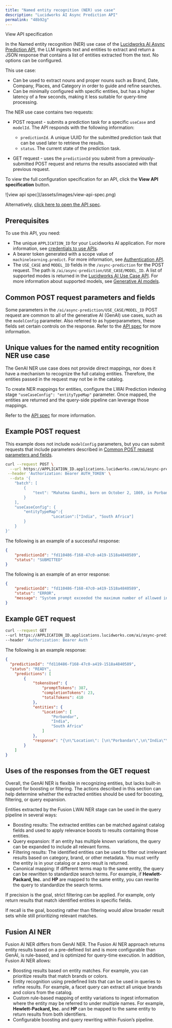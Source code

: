 ```yaml
---
title: "Named entity recognition (NER) use case"
description: "Lucidworks AI Async Prediction API"
permalink: "48b92g"
---
```


View API specification

In the Named entity recognition (NER) use case of the [Lucidworks AI Async Prediction API](/lw-platform/ai/55ug0f/async-prediction-api), the LLM ingests text and entities to extract and return a JSON response that contains a list of entities extracted from the text. No options can be configured.

This use case:

* Can be used to extract nouns and proper nouns such as Brand, Date, Company, Places, and Category in order to guide and refine searches.
* Can be minimally configured with specific entities, but has a higher latency of a few seconds, making it less suitable for query-time processing.

The NER use case contains two requests:

* POST request - submits a prediction task for a specific `useCase` and `modelId`. The API responds with the following information:

  + `predictionId`. A unique UUID for the submitted prediction task that can be used later to retrieve the results.
  + `status`. The current state of the prediction task.
* GET request - uses the `predictionId` you submit from a previously-submitted POST request and returns the results associated with that previous request.

<Note>

To view the full configuration specification for an API, click the **View API specification** button.

<Frame>![view api spec](/assets/images/view-api-spec.png)</Frame>

Alternatively, [click here to open the API spec](?open-api=true).

</Note>



## Prerequisites

To use this API, you need:

* The unique `APPLICATION_ID` for your Lucidworks AI application. For more information, see [credentials to use APIs](/lw-platform/platform/oqzogo/apis-and-credentials#credentials).
* A bearer token generated with a scope value of `machinelearning.predict`. For more information, see [Authentication API](/lw-platform/ai/oa96k5/authentication-api).
* The `USE_CASE` and `MODEL_ID` fields in the `/async-prediction` for the POST request. The path is `/ai/async-prediction/USE_CASE/MODEL_ID`. A list of supported modes is returned in the [Lucidworks AI Use Case API](/lw-platform/ai/0stpyb/use-case-api). For more information about supported models, see [Generative AI models](/lw-platform/ai/r7ai90/generative-ai#generative-ai-models).

## Common POST request parameters and fields

Some parameters in the `/ai/async-prediction/USE_CASE/MODEL_ID` POST request are common to all of the generative AI (GenAI) use cases, such as the `modelConfig` parameter.
Also referred to as hyperparameters, these fields set certain controls on the response.
Refer to the [API spec](?open-api=true) for more information.

## Unique values for the named entity recognition NER use case

The GenAI NER use case does not provide direct mappings, nor does it have a mechanism to recognize the full catalog entities. Therefore, the entities passed in the request may not be in the catalog.

To create NER mappings for entities, configure the LWAI Prediction indexing stage `"useCaseConfig": "entityTypeMap"` parameter. Once mapped, the entities are returned and the query-side pipeline can leverage those mappings.

Refer to the [API spec](?open-api=true) for more information.

## Example POST request

This example does not include `modelConfig` parameters, but you can submit requests that include parameters described in [Common POST request parameters and fields](#common-post-request-parameters-and-fields).

```bash
curl --request POST \
  --url https://APPLICATION_ID.applications.lucidworks.com/ai/async-prediction/ner/MODEL_ID \
 --header 'Authorization: Bearer AUTH_TOKEN' \
  --data '{
	"batch": [
		{
			"text": "Mahatma Gandhi, born on October 2, 1869, in Porbandar, India, led a life that profoundly shaped the course of history. Inspired by his principles of non-violence, truth, and civil disobedience, Gandhi became a pivotal figure in India'\''s struggle for independence from British rule. His journey began as a lawyer in South Africa, where he experienced racial discrimination and injustice, sparking his commitment to social justice. Returning to India, he became the face of the nonviolent resistance movement, employing methods like peaceful protests, fasting, and marches. The iconic Salt March of 1930 exemplified his philosophy as thousands followed him in the defiance of salt taxes imposed by the British. Gandhi'\''s ascetic lifestyle, clad in simple attire and practicing self-sufficiency, endeared him to the masses. Despite facing imprisonment multiple times, he remained steadfast in his pursuit of India'\''s freedom. Tragically, Gandhi was assassinated on January 30, 1948, but his legacy endures globally as a symbol of peace, tolerance, and the transformative power of nonviolent resistance"
		}
	],
	"useCaseConfig": {
		"entityTypeMap":{
					"Location":["India", "South Africa"]
		}
	}
}'

```

The following is an example of a successful response:

```json
{
	"predictionId": "fd110486-f168-47c0-a419-1518a4840589",
	"status": "SUBMITTED"
}

```

The following is an example of an error response:

```json
{
	"predictionId": "fd110486-f168-47c0-a419-1518a4840589",
	"status": "ERROR",
	"message": "System prompt exceeded the maximum number of allowed input tokens: 81 vs -1091798"
}

```

## Example GET request

```bash
curl --request GET
--url https://APPLICATION_ID.applications.lucidworks.com/ai/async-prediction/PREDICTION_ID
--header 'Authorization: Bearer Auth '

```

The following is an example response:

```json
{
  "predictionId": "fd110486-f168-47c0-a419-1518a4840589",
  "status": "READY",
	"predictions": [
		{
			"tokensUsed": {
				"promptTokens": 387,
				"completionTokens": 23,
				"totalTokens": 410
			},
			"entities": {
				"Location": [
					"Porbandar",
					"India",
					"South Africa"
				]
			},
			"response": "{\n\"Location\": [\n\"Porbandar\",\n\"India\"\n]\n}"
		}
	]
}

```

## Uses of the responses from the GET request

Overall, the GenAI NER is flexible in recognizing entities, but lacks built-in support for boosting or filtering. The actions described in this section can help determine whether the extracted entities should be used for boosting, filtering, or query expansion.

Entities extracted by the Fusion LWAI NER stage can be used in the query pipeline in several ways:

* Boosting results: The extracted entities can be matched against catalog fields and used to apply relevance boosts to results containing those entities.
* Query expansion: If an entity has multiple known variations, the query can be expanded to include all relevant forms.
* Filtering results: The identified entities can be used to filter out irrelevant results based on category, brand, or other metadata. You must verify the entity is in your catalog or a zero result is returned.
* Canonical mapping: If different terms map to the same entity, the query can be rewritten to standardize search terms. For example, if **Hewlett-Packard, Inc.** and **HP** are mapped to the same entity, you can rewrite the query to standardize the search terms.

If precision is the goal, strict filtering can be applied. For example, only return results that match identified entities in specific fields.

If recall is the goal, boosting rather than filtering would allow broader result sets while still prioritizing relevant matches.

## Fusion AI NER

Fusion AI NER differs from GenAI NER. The Fusion AI NER approach returns entity results based on a pre-defined list and is more configurable than GenAI, is rule-based, and is optimized for query-time execution. In addition, Fusion AI NER allows:

* Boosting results based on entity matches. For example, you can prioritize results that match brands or colors.
* Entity recognition using predefined lists that can be used in queries to refine results. For example, a facet query can extract all unique brands and colors from the catalog.
* Custom rule-based mapping of entity variations to ingest information where the entity may be referred to under multiple names. For example, **Hewlett-Packard, Inc.** and **HP** can be mapped to the same entity to return results from both identifiers.
* Configurable boosting and query rewriting within Fusion’s pipeline.